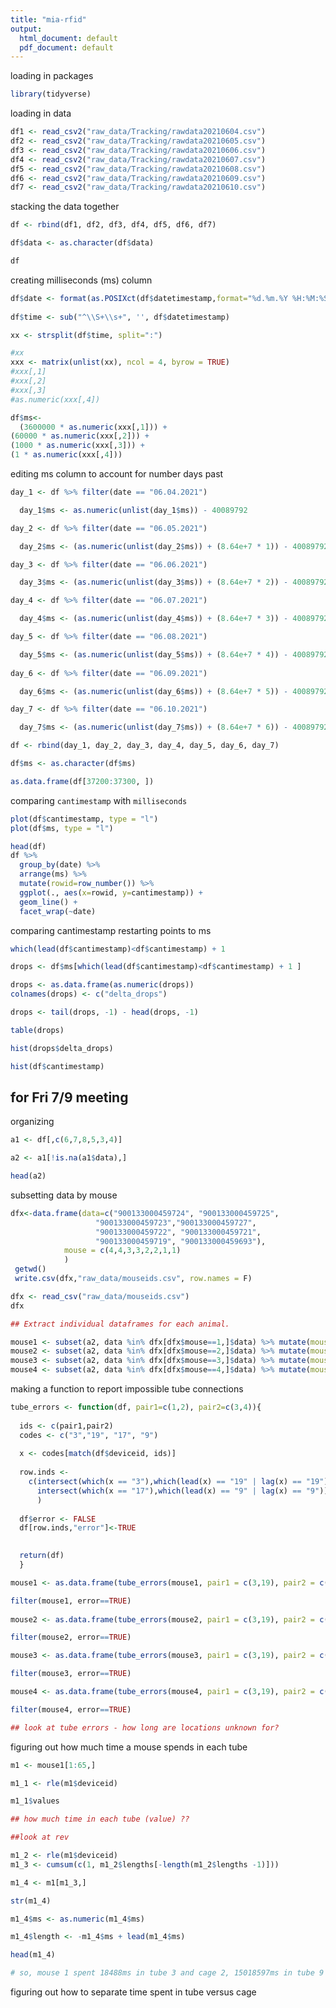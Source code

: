 ```yaml
---
title: "mia-rfid"
output:
  html_document: default
  pdf_document: default
---
```


loading in packages
```r
library(tidyverse)

```

loading in data
```r
df1 <- read_csv2("raw_data/Tracking/rawdata20210604.csv")
df2 <- read_csv2("raw_data/Tracking/rawdata20210605.csv")
df3 <- read_csv2("raw_data/Tracking/rawdata20210606.csv")
df4 <- read_csv2("raw_data/Tracking/rawdata20210607.csv")
df5 <- read_csv2("raw_data/Tracking/rawdata20210608.csv")
df6 <- read_csv2("raw_data/Tracking/rawdata20210609.csv")
df7 <- read_csv2("raw_data/Tracking/rawdata20210610.csv")
```

stacking the data together
```r
df <- rbind(df1, df2, df3, df4, df5, df6, df7)

df$data <- as.character(df$data)

df
```

creating milliseconds (ms) column
```r
df$date <- format(as.POSIXct(df$datetimestamp,format="%d.%m.%Y %H:%M:%S:%OS"),"%m.%d.%Y")
  
df$time <- sub("^\\S+\\s+", '', df$datetimestamp)

xx <- strsplit(df$time, split=":")

#xx
xxx <- matrix(unlist(xx), ncol = 4, byrow = TRUE)
#xxx[,1]
#xxx[,2]
#xxx[,3]
#as.numeric(xxx[,4])

df$ms<-
  (3600000 * as.numeric(xxx[,1])) +
(60000 * as.numeric(xxx[,2])) +
(1000 * as.numeric(xxx[,3])) +
(1 * as.numeric(xxx[,4]))
```

editing ms column to account for number days past
```r
day_1 <- df %>% filter(date == "06.04.2021")

  day_1$ms <- as.numeric(unlist(day_1$ms)) - 40089792

day_2 <- df %>% filter(date == "06.05.2021")

  day_2$ms <- (as.numeric(unlist(day_2$ms)) + (8.64e+7 * 1)) - 40089792

day_3 <- df %>% filter(date == "06.06.2021")

  day_3$ms <- (as.numeric(unlist(day_3$ms)) + (8.64e+7 * 2)) - 40089792

day_4 <- df %>% filter(date == "06.07.2021")

  day_4$ms <- (as.numeric(unlist(day_4$ms)) + (8.64e+7 * 3)) - 40089792

day_5 <- df %>% filter(date == "06.08.2021")

  day_5$ms <- (as.numeric(unlist(day_5$ms)) + (8.64e+7 * 4)) - 40089792
  
day_6 <- df %>% filter(date == "06.09.2021")

  day_6$ms <- (as.numeric(unlist(day_6$ms)) + (8.64e+7 * 5)) - 40089792

day_7 <- df %>% filter(date == "06.10.2021")

  day_7$ms <- (as.numeric(unlist(day_7$ms)) + (8.64e+7 * 6)) - 40089792

df <- rbind(day_1, day_2, day_3, day_4, day_5, day_6, day_7)

df$ms <- as.character(df$ms)

as.data.frame(df[37200:37300, ])
```

comparing `cantimestamp` with `milliseconds`
```r
plot(df$cantimestamp, type = "l")
plot(df$ms, type = "l")

```
```r
head(df)
df %>% 
  group_by(date) %>%
  arrange(ms) %>%
  mutate(rowid=row_number()) %>%
  ggplot(., aes(x=rowid, y=cantimestamp)) +
  geom_line() +
  facet_wrap(~date)
```

comparing cantimestamp restarting points to ms
```r
which(lead(df$cantimestamp)<df$cantimestamp) + 1 

drops <- df$ms[which(lead(df$cantimestamp)<df$cantimestamp) + 1 ]

drops <- as.data.frame(as.numeric(drops))
colnames(drops) <- c("delta_drops")

drops <- tail(drops, -1) - head(drops, -1)

table(drops)

hist(drops$delta_drops)

hist(df$cantimestamp)
```

for Fri 7/9 meeting
----

organizing
```r
a1 <- df[,c(6,7,8,5,3,4)]

a2 <- a1[!is.na(a1$data),]

head(a2)
```


subsetting data by mouse
```r
dfx<-data.frame(data=c("900133000459724", "900133000459725",
                   "900133000459723","900133000459727",
                   "900133000459722", "900133000459721",
                   "900133000459719", "900133000459693"),
            mouse = c(4,4,3,3,2,2,1,1)
            )
 getwd()
 write.csv(dfx,"raw_data/mouseids.csv", row.names = F)

dfx <- read_csv("raw_data/mouseids.csv")
dfx

## Extract individual dataframes for each animal.

mouse1 <- subset(a2, data %in% dfx[dfx$mouse==1,]$data) %>% mutate(mouse = 1)
mouse2 <- subset(a2, data %in% dfx[dfx$mouse==2,]$data) %>% mutate(mouse = 2)
mouse3 <- subset(a2, data %in% dfx[dfx$mouse==3,]$data) %>% mutate(mouse = 3)
mouse4 <- subset(a2, data %in% dfx[dfx$mouse==4,]$data) %>% mutate(mouse = 4)
```


making a function to report impossible tube connections
```r
tube_errors <- function(df, pair1=c(1,2), pair2=c(3,4)){
  
  ids <- c(pair1,pair2)
  codes <- c("3","19", "17", "9")
  
  x <- codes[match(df$deviceid, ids)]
  
  row.inds <-
    c(intersect(which(x == "3"),which(lead(x) == "19" | lag(x) == "19")),
      intersect(which(x == "17"),which(lead(x) == "9" | lag(x) == "9"))
      )
  
  df$error <- FALSE
  df[row.inds,"error"]<-TRUE

  
  return(df)
  }

mouse1 <- as.data.frame(tube_errors(mouse1, pair1 = c(3,19), pair2 = c(17,9)))

filter(mouse1, error==TRUE)
 
mouse2 <- as.data.frame(tube_errors(mouse2, pair1 = c(3,19), pair2 = c(17,9)))

filter(mouse2, error==TRUE)

mouse3 <- as.data.frame(tube_errors(mouse3, pair1 = c(3,19), pair2 = c(17,9)))

filter(mouse3, error==TRUE)

mouse4 <- as.data.frame(tube_errors(mouse4, pair1 = c(3,19), pair2 = c(17,9)))

filter(mouse4, error==TRUE)

## look at tube errors - how long are locations unknown for?
```


figuring out how much time a mouse spends in each tube
```r
m1 <- mouse1[1:65,]

m1_1 <- rle(m1$deviceid)

m1_1$values

## how much time in each tube (value) ??
```

```r
##look at rev

m1_2 <- rle(m1$deviceid)
m1_3 <- cumsum(c(1, m1_2$lengths[-length(m1_2$lengths -1)]))

m1_4 <- m1[m1_3,]

str(m1_4)

m1_4$ms <- as.numeric(m1_4$ms)

m1_4$length <- -m1_4$ms + lead(m1_4$ms)

head(m1_4)

# so, mouse 1 spent 18488ms in tube 3 and cage 2, 15018597ms in tube 9 and cage 2, etc
```

figuring out how to separate time spent in tube versus cage
```r

```










